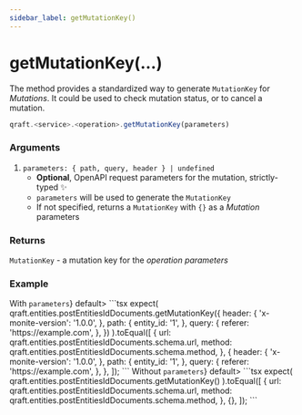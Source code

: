 ```yaml
---
sidebar_label: getMutationKey()
---
```


# getMutationKey(...)

The method provides a standardized way to generate `MutationKey` for _Mutations_.
It could be used to check mutation status, or to cancel a mutation.

```ts
qraft.<service>.<operation>.getMutationKey(parameters)
```

### Arguments

1.  `parameters: { path, query, header } | undefined`
    - **Optional**, OpenAPI request parameters for the mutation, strictly-typed ✨
    - `parameters` will be used to generate the `MutationKey`
    - If not specified, returns a `MutationKey` with `{}` as a _Mutation_ parameters

### Returns

`MutationKey` - a mutation key for the _operation_ _parameters_

### Example

<Tabs>
  <TabItem value="with-parameters" label={<span style={{verticalAlign: 'middle'}}>With <code style={{display: 'inline-block'}}>parameters</code></span>} default>
    ```tsx
    expect(
      qraft.entities.postEntitiesIdDocuments.getMutationKey({
        header: {
          'x-monite-version': '1.0.0',
        },
        path: {
          entity_id: '1',
        },
        query: {
          referer: 'https://example.com',
        },
      })
    ).toEqual([
      {
        url: qraft.entities.postEntitiesIdDocuments.schema.url,
        method: qraft.entities.postEntitiesIdDocuments.schema.method,
      },
      {
        header: {
          'x-monite-version': '1.0.0',
        },
        path: {
          entity_id: '1',
        },
        query: {
          referer: 'https://example.com',
        },
      },
    ]);
    ```
  </TabItem>
  <TabItem value="without-parameters" label={<span style={{verticalAlign: 'middle'}}>Without <code style={{display: 'inline-block', textDecoration: 'line-through'}}>parameters</code></span>} default>
    ```tsx
    expect(
      qraft.entities.postEntitiesIdDocuments.getMutationKey()
    ).toEqual([
      {
        url: qraft.entities.postEntitiesIdDocuments.schema.url,
        method: qraft.entities.postEntitiesIdDocuments.schema.method,
      },
      {},
    ]);
    ```
  </TabItem>
</Tabs>
